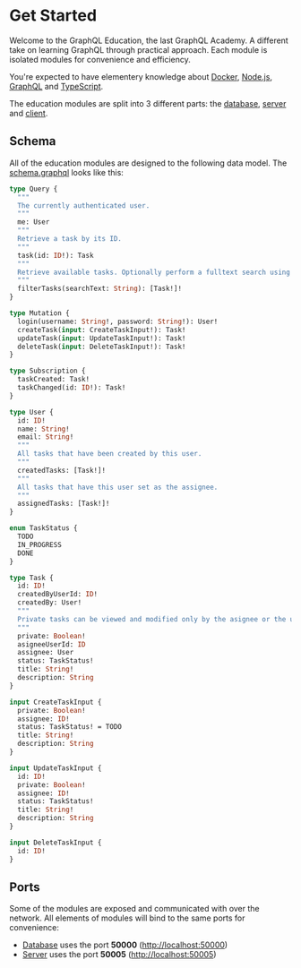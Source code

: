 # Get Started

Welcome to the GraphQL Education, the last GraphQL Academy. A different take on learning GraphQL through practical approach. Each module is isolated modules for convenience and efficiency.

You're expected to have elementery knowledge about [Docker](https://www.docker.com/), [Node.js](https://nodejs.org/), [GraphQL](https://roadmap.sh/graphql) and [TypeScript](https://www.typescriptlang.org/).

The education modules are split into 3 different parts: the [database](/database/introduction), [server](/server/introduction) and [client](/client/introduction).

## Schema

All of the education modules are designed to the following data model. The [schema.graphql](https://github.com/the-guild-org/graphql-education/blob/main/schema.graphql) looks like this:

```graphql file="schema.graphql"
type Query {
  """
  The currently authenticated user.
  """
  me: User
  """
  Retrieve a task by its ID.
  """
  task(id: ID!): Task
  """
  Retrieve available tasks. Optionally perform a fulltext search using the `searchText` argument.
  """
  filterTasks(searchText: String): [Task!]!
}

type Mutation {
  login(username: String!, password: String!): User!
  createTask(input: CreateTaskInput!): Task!
  updateTask(input: UpdateTaskInput!): Task!
  deleteTask(input: DeleteTaskInput!): Task!
}

type Subscription {
  taskCreated: Task!
  taskChanged(id: ID!): Task!
}

type User {
  id: ID!
  name: String!
  email: String!
  """
  All tasks that have been created by this user.
  """
  createdTasks: [Task!]!
  """
  All tasks that have this user set as the assignee.
  """
  assignedTasks: [Task!]!
}

enum TaskStatus {
  TODO
  IN_PROGRESS
  DONE
}

type Task {
  id: ID!
  createdByUserId: ID!
  createdBy: User!
  """
  Private tasks can be viewed and modified only by the asignee or the user who created it.
  """
  private: Boolean!
  asigneeUserId: ID
  assignee: User
  status: TaskStatus!
  title: String!
  description: String
}

input CreateTaskInput {
  private: Boolean!
  assignee: ID!
  status: TaskStatus! = TODO
  title: String!
  description: String
}

input UpdateTaskInput {
  id: ID!
  private: Boolean!
  assignee: ID!
  status: TaskStatus!
  title: String!
  description: String
}

input DeleteTaskInput {
  id: ID!
}
```

## Ports

Some of the modules are exposed and communicated with over the network. All elements of modules will bind to the same ports for convenience:

- [Database](/database) uses the port **50000** ([http://localhost:50000](http://localhost:50000))
- [Server](/server) uses the port **50005** ([http://localhost:50005](http://localhost:50005))
